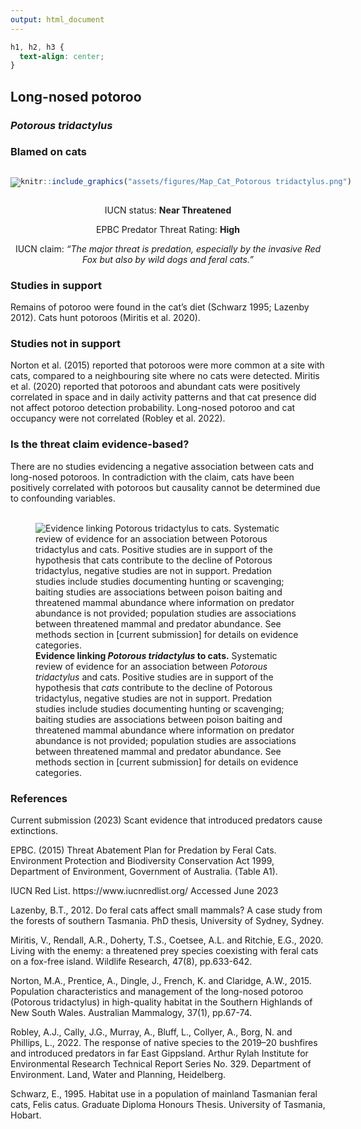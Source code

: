 ```yaml
---
output: html_document
---
```

```css
h1, h2, h3 {
  text-align: center;
}
```

## **Long-nosed potoroo**
### *Potorous tridactylus*
### Blamed on cats

:::: {style="display: flex;"}

[![](assets/photos/Potorous tridactylus.png)](https://www.inaturalist.org/photos/68883?size=original)

::: {}

:::

::: {}
  ```r
  knitr::include_graphics("assets/figures/Map_Cat_Potorous tridactylus.png")
  ```
:::

::::
<center>
IUCN status: **Near Threatened**

EPBC Predator Threat Rating: **High**

IUCN claim: *"The major threat is predation, especially by the invasive Red Fox but also by wild dogs and feral cats."*

</center>

### Studies in support

Remains of potoroo were found in the cat’s diet (Schwarz 1995; Lazenby 2012). Cats hunt potoroos (Miritis et al. 2020).

### Studies not in support

Norton et al. (2015) reported that potoroos were more common at a site with cats, compared to a neighbouring site where no cats were detected. Miritis et al. (2020) reported that potoroos and abundant cats were positively correlated in space and in daily activity patterns and that cat presence did not affect potoroo detection probability. Long-nosed potoroo and cat occupancy were not correlated (Robley et al. 2022).

### Is the threat claim evidence-based?

There are no studies evidencing a negative association between cats and long-nosed potoroos. In contradiction with the claim, cats have been positively correlated with potoroos but causality cannot be determined due to confounding variables.
<br>
<br>

![**Evidence linking *Potorous tridactylus* to cats.** Systematic review of evidence for an association between *Potorous tridactylus* and cats. Positive studies are in support of the hypothesis that *cats* contribute to the decline of Potorous tridactylus, negative studies are not in support. Predation studies include studies documenting hunting or scavenging; baiting studies are associations between poison baiting and threatened mammal abundance where information on predator abundance is not provided; population studies are associations between threatened mammal and predator abundance. See methods section in [current submission] for details on evidence categories.](assets/figures/Main_Evidence_Cat_Potorous tridactylus.png)

### References

Current submission (2023) Scant evidence that introduced predators cause extinctions.

EPBC. (2015) Threat Abatement Plan for Predation by Feral Cats. Environment Protection and Biodiversity Conservation Act 1999, Department of Environment, Government of Australia. (Table A1).

IUCN Red List. https://www.iucnredlist.org/ Accessed June 2023

Lazenby, B.T., 2012. Do feral cats affect small mammals? A case study from the forests of southern Tasmania. PhD thesis, University of Sydney, Sydney.

Miritis, V., Rendall, A.R., Doherty, T.S., Coetsee, A.L. and Ritchie, E.G., 2020. Living with the enemy: a threatened prey species coexisting with feral cats on a fox-free island. Wildlife Research, 47(8), pp.633-642.

Norton, M.A., Prentice, A., Dingle, J., French, K. and Claridge, A.W., 2015. Population characteristics and management of the long-nosed potoroo (Potorous tridactylus) in high-quality habitat in the Southern Highlands of New South Wales. Australian Mammalogy, 37(1), pp.67-74.

Robley, A.J., Cally, J.G., Murray, A., Bluff, L., Collyer, A., Borg, N. and Phillips, L., 2022. The response of native species to the 2019–20 bushfires and introduced predators in far East Gippsland. Arthur Rylah Institute for Environmental Research Technical Report Series No. 329. Department of Environment. Land, Water and Planning, Heidelberg.

Schwarz, E., 1995. Habitat use in a population of mainland Tasmanian feral cats, Felis catus. Graduate Diploma Honours Thesis. University of Tasmania, Hobart.

